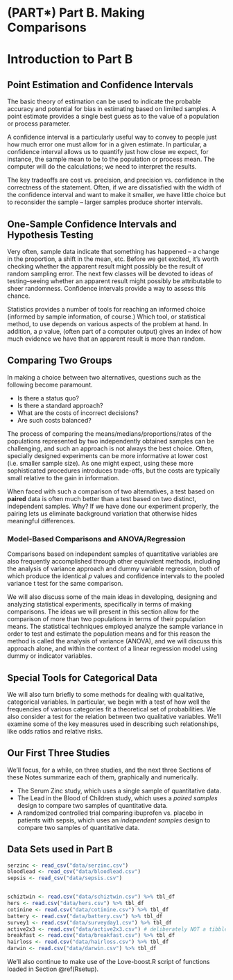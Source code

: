 # (PART\*) Part B. Making Comparisons {-}

# Introduction to Part B

## Point Estimation and Confidence Intervals

The basic theory of estimation can be used to indicate the probable accuracy and potential for bias in estimating based on limited samples.  A point estimate provides a single best guess as to the value of a population or process parameter.

A confidence interval is a particularly useful way to convey to people just how much error one must allow for in a given estimate.  In particular, a confidence interval allows us to quantify just how close we expect, for instance, the sample mean to be to the population or process mean.  The computer will do the calculations; we need to interpret the results.

The key tradeoffs are cost vs. precision, and precision vs. confidence in the correctness of the statement.  Often, if we are dissatisfied with the width of the confidence interval and want to make it smaller, we have little choice but to reconsider the sample -- larger samples produce shorter intervals.  

## One-Sample Confidence Intervals and Hypothesis Testing

Very often, sample data indicate that something has happened -- a change in the proportion, a shift in the mean, etc.  Before we get excited, it's worth checking whether the apparent result might possibly be the result of random sampling error.  The next few classes will be devoted to ideas of testing--seeing whether an apparent result might possibly be attributable to sheer randomness.  Confidence intervals provide a way to assess this chance. 

Statistics provides a number of tools for reaching an informed choice (informed by sample information, of course.)  Which tool, or statistical method, to use depends on various aspects of the problem at hand. In addition, a *p* value, (often part of a computer output) gives an index of how much evidence we have that an apparent result is more than random. 

## Comparing Two Groups

In making a choice between two alternatives, questions such as the following become paramount.

- Is there a status quo?
- Is there a standard approach?
- What are the costs of incorrect decisions?
- Are such costs balanced?

The process of comparing the means/medians/proportions/rates of the populations represented by two independently obtained samples can be challenging, and such an approach is not always the best choice.  Often, specially designed experiments can be more informative at lower cost (i.e. smaller sample size).  As one might expect, using these more sophisticated procedures introduces trade-offs, but the costs are typically small relative to the gain in information.

When faced with such a comparison of two alternatives, a test based on **paired** data is often much better than a test based on two distinct, independent samples.  Why?  If we have done our experiment properly, the pairing lets us eliminate background variation that otherwise hides meaningful differences.

### Model-Based Comparisons and ANOVA/Regression

Comparisons based on independent samples of quantitative variables are also frequently accomplished through other equivalent methods, including the analysis of variance approach and dummy variable regression, both of which produce the identical *p* values and confidence intervals to the pooled variance t test for the same comparison.

We will also discuss some of the main ideas in developing, designing and analyzing statistical experiments, specifically in terms of making comparisons. The ideas we will present in this section allow for the comparison of more than two populations in terms of their population means.  The statistical techniques employed analyze the sample variance in order to test and estimate the population means and for this reason the method is called the analysis of variance (ANOVA), and we will discuss this approach alone, and within the context of a linear regression model using dummy or indicator variables.

## Special Tools for Categorical Data

We will also turn briefly to some methods for dealing with qualitative, categorical variables.  In particular, we begin with a test of how well the frequencies of various categories fit a theoretical set of probabilities.  We also consider a test for the relation between two qualitative variables. We'll examine some of the key measures used in describing such relationships, like odds ratios and relative risks.

## Our First Three Studies

We'll focus, for a while, on three studies, and the next three Sections of these Notes summarize each of them, graphically and numerically.

- The Serum Zinc study, which uses a single sample of quantitative data.
- The Lead in the Blood of Children study, which uses a *paired samples* design to compare two samples of quantitative data.
- A randomized controlled trial comparing ibuprofen vs. placebo in patients with sepsis, which uses an *independent samples* design to compare two samples of quantitative data.

## Data Sets used in Part B

```r
serzinc <- read_csv("data/serzinc.csv") 
bloodlead <- read_csv("data/bloodlead.csv")
sepsis <- read_csv("data/sepsis.csv")


schiztwin <- read.csv("data/schiztwin.csv") %>% tbl_df
hers <- read.csv("data/hers.csv") %>% tbl_df
cotinine <- read.csv("data/cotinine.csv") %>% tbl_df
battery <- read.csv("data/battery.csv") %>% tbl_df
survey1 <- read.csv("data/surveyday1.csv") %>% tbl_df
active2x3 <- read.csv("data/active2x3.csv") # deliberately NOT a tibble
breakfast <- read.csv("data/breakfast.csv") %>% tbl_df
hairloss <- read.csv("data/hairloss.csv") %>% tbl_df
darwin <- read.csv("data/darwin.csv") %>% tbl_df
```

We'll also continue to make use of the Love-boost.R script of functions loaded in Section \@ref(Rsetup).


